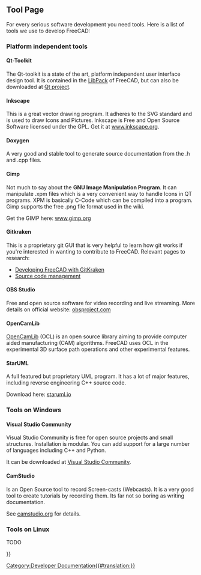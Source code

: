 <languages/>

{{Docnav
|[[Third_Party_Libraries/pt-br|Bibliotecas de terceiros]]
|[[Tracker/pt-br|Rastreador de erros]]
}}

{{TOCright}}

== Tool Page ==

For every serious software development you need tools. Here is a list of tools we use to develop FreeCAD:

=== Platform independent tools ===

==== Qt-Toolkit ====

The Qt-toolkit is a state of the art, platform independent user interface design tool. It is contained in the [[Third Party Libraries|LibPack]] of FreeCAD, but can also be downloaded at [http://qt-project.org/downloads Qt project].

==== Inkscape ====

This is a great vector drawing program. It adheres to the SVG standard and is used to draw Icons and Pictures. Inkscape is Free and Open Source Software licensed under the GPL. Get it at [http://www.inkscape.org www.inkscape.org].

==== Doxygen ====

A very good and stable tool to generate source documentation from the .h and .cpp files.

==== Gimp ====

Not much to say about the '''GNU Image Manipulation Program'''. It can manipulate .xpm files which is a very convenient way to handle Icons in QT programs. XPM is basically C-Code which can be compiled into a program. Gimp supports the free .png file format used in the wiki.

Get the GIMP here: [http://www.gimp.org/ www.gimp.org]

==== Gitkraken ====

This is a proprietary git GUI that is very helpful to learn how git works if you're interested in wanting to contribute to FreeCAD. Relevant pages to research:
* [[Developing_FreeCAD_with_GitKraken|Developing FreeCAD with GitKraken]]
* [[Source_code_management|Source code management]]

==== OBS Studio ====

Free and open source software for video recording and live streaming. More details on official website: [https://obsproject.com/ obsproject.com]

==== OpenCamLib ====

[[OpenCamLib|OpenCamLib]] (OCL) is an open source library aiming to provide computer aided manufacturing (CAM) algorithms. FreeCAD uses OCL in the experimental 3D surface path operations and other experimental features. 

==== StarUML ====

A full featured but proprietary UML program. It has a lot of major features, including reverse engineering C++ source code.

Download here: [http://staruml.io staruml.io]

=== Tools on Windows ===

==== Visual Studio Community ====

Visual Studio Community is free for open source projects and small structures. Installation is modular. You can add support for a large number of languages including C++ and Python.

It can be downloaded at [https://visualstudio.microsoft.com/fr/vs/community Visual Studio Community].

==== CamStudio ====

Is an Open Source tool to record Screen-casts (Webcasts). It is a very good tool to create tutorials by recording them. Its far not so boring as writing documentation.

See [http://camstudio.org/ camstudio.org] for details.

=== Tools on Linux ===

TODO


{{Docnav
|[[Third_Party_Libraries/pt-br|Bibliotecas de terceiros]]
|[[Tracker/pt-br|Rastreador de erros]]
}}

{{Userdocnavi{{#translation:}}}}
[[Category:Developer Documentation{{#translation:}}]]
{{clear}}